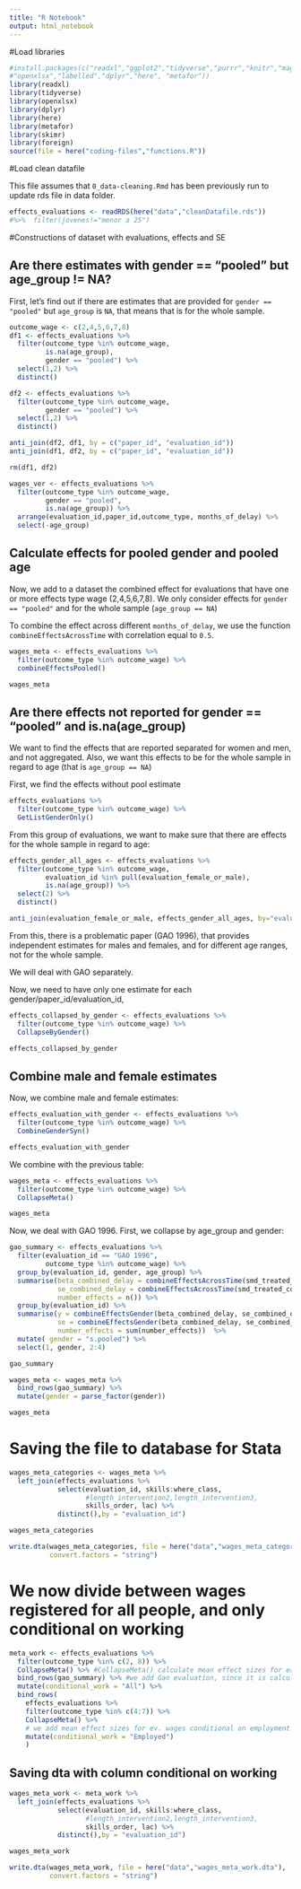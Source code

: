 ```yaml
---
title: "R Notebook"
output: html_notebook
---
```


#Load libraries

```r
#install.packages(c("readxl","ggplot2","tidyverse","purrr","knitr","magrittr",
#"openxlsx","labelled","dplyr","here", "metafor"))
library(readxl)
library(tidyverse)
library(openxlsx)
library(dplyr)
library(here)
library(metafor)
library(skimr)
library(foreign)
source(file = here("coding-files","functions.R"))
```

#Load clean datafile

This file assumes that `0_data-cleaning.Rmd` has been previously run to update rds file in data folder.

```r
effects_evaluations <- readRDS(here("data","cleanDatafile.rds")) 
#%>%  filter(jovenes!="menor a 25")

```

#Constructions of dataset with evaluations, effects and SE

## Are there estimates with gender == "pooled" but age_group != NA?
First, let's find out if there are estimates that are provided for `gender == "pooled"` but 
`age_group` is `NA`, that means that is for the whole sample.

```r
outcome_wage <- c(2,4,5,6,7,8)
df1 <- effects_evaluations %>%
  filter(outcome_type %in% outcome_wage,
         is.na(age_group), 
         gender == "pooled") %>%
  select(1,2) %>%
  distinct()

df2 <- effects_evaluations %>%
  filter(outcome_type %in% outcome_wage,
         gender == "pooled") %>%
  select(1,2) %>%
  distinct()

anti_join(df2, df1, by = c("paper_id", "evaluation_id"))
anti_join(df1, df2, by = c("paper_id", "evaluation_id"))

rm(df1, df2)
```
```r
wages_ver <- effects_evaluations %>%
  filter(outcome_type %in% outcome_wage,
         gender == "pooled",
         is.na(age_group)) %>%
  arrange(evaluation_id,paper_id,outcome_type, months_of_delay) %>%
  select(-age_group)
```

## Calculate effects for pooled gender and pooled age

Now, we add to a dataset the combined effect for evaluations that have one or more effects type wage (2,4,5,6,7,8). We only consider effects for `gender == "pooled"` and for the whole sample (`age_group == NA`)

To combine the effect across different `months_of_delay`, we use the function 
`combineEffectsAcrossTime` with correlation equal to `0.5`.

```r
wages_meta <- effects_evaluations %>%
  filter(outcome_type %in% outcome_wage) %>%
  combineEffectsPooled()

wages_meta
```


## Are there effects not reported for gender == "pooled" and is.na(age_group)
We want to find the effects that are reported separated for women and men, and not aggregated. Also, we want this  effects to be for the whole sample in regard to age (that is `age_group == NA`)

First, we find the effects without pool estimate

```r
effects_evaluations %>%
  filter(outcome_type %in% outcome_wage) %>%
  GetListGenderOnly()

```

From this group of evaluations, we want to make sure that there are effects for the whole sample in regard to age:

```r
effects_gender_all_ages <- effects_evaluations %>%
  filter(outcome_type %in% outcome_wage, 
         evaluation_id %in% pull(evaluation_female_or_male),
         is.na(age_group)) %>%
  select(2) %>%
  distinct() 

anti_join(evaluation_female_or_male, effects_gender_all_ages, by="evaluation_id")

```


From this, there is a problematic paper (GAO 1996), that provides independent estimates for males and females, and for different age ranges, not for the whole sample. 

We will deal with GAO separately.

Now, we need to have only one estimate for each gender/paper_id/evaluation_id,

```r
effects_collapsed_by_gender <- effects_evaluations %>%
  filter(outcome_type %in% outcome_wage) %>%
  CollapseByGender()

effects_collapsed_by_gender 
```

## Combine male and female estimates
Now, we combine male and female estimates:

```r
effects_evaluation_with_gender <- effects_evaluations %>%
  filter(outcome_type %in% outcome_wage) %>%
  CombineGenderSyn()

effects_evaluation_with_gender

```

We combine with the previous table:

```r
wages_meta <- effects_evaluations %>%
  filter(outcome_type %in% outcome_wage) %>%
  CollapseMeta()

wages_meta
```


Now, we deal with GAO 1996. First, we collapse by age_group and gender:


```r
gao_summary <- effects_evaluations %>%
  filter(evaluation_id == "GAO 1996",
         outcome_type %in% outcome_wage) %>%
  group_by(evaluation_id, gender, age_group) %>%
  summarise(beta_combined_delay = combineEffectsAcrossTime(smd_treated_control, sqrt(vd))[1],
            se_combined_delay = combineEffectsAcrossTime(smd_treated_control, sqrt(vd))[2],
            number_effects = n()) %>%
  group_by(evaluation_id) %>%
  summarise(y = combineEffectsGender(beta_combined_delay, se_combined_delay)[1],
            se = combineEffectsGender(beta_combined_delay, se_combined_delay)[2],
            number_effects = sum(number_effects))  %>%
  mutate( gender = "s.pooled") %>%
  select(1, gender, 2:4)

gao_summary

wages_meta <- wages_meta %>% 
  bind_rows(gao_summary) %>%
  mutate(gender = parse_factor(gender))

wages_meta
```

# Saving the file to database for Stata
```r
wages_meta_categories <- wages_meta %>%
  left_join(effects_evaluations %>%
            select(evaluation_id, skills:where_class,
                   #length_intervention2,length_intervention3,
                   skills_order, lac) %>%
            distinct(),by = "evaluation_id")

wages_meta_categories

write.dta(wages_meta_categories, file = here("data","wages_meta_categories.dta"),
          convert.factors = "string")
```

# We now divide between wages registered for all people, and only conditional on working


```r
meta_work <- effects_evaluations %>%
  filter(outcome_type %in% c(2, 8)) %>%
  CollapseMeta() %>% #CollapseMeta() calculate mean effect sizes for each evaluation
  bind_rows(gao_summary) %>% #we add Gao evaluation, since it is calculated in a different way
  mutate(conditional_work = "All") %>%
  bind_rows(
    effects_evaluations %>%
    filter(outcome_type %in% c(4:7)) %>%
    CollapseMeta() %>%
    # we add mean effect sizes for ev. wages conditional on employment
    mutate(conditional_work = "Employed")
    ) 

```

## Saving dta with column conditional on working

```r
wages_meta_work <- meta_work %>%
  left_join(effects_evaluations %>%
            select(evaluation_id, skills:where_class,
                   #length_intervention2,length_intervention3,
                   skills_order, lac) %>%
            distinct(),by = "evaluation_id")

wages_meta_work

write.dta(wages_meta_work, file = here("data","wages_meta_work.dta"),
          convert.factors = "string")
```



